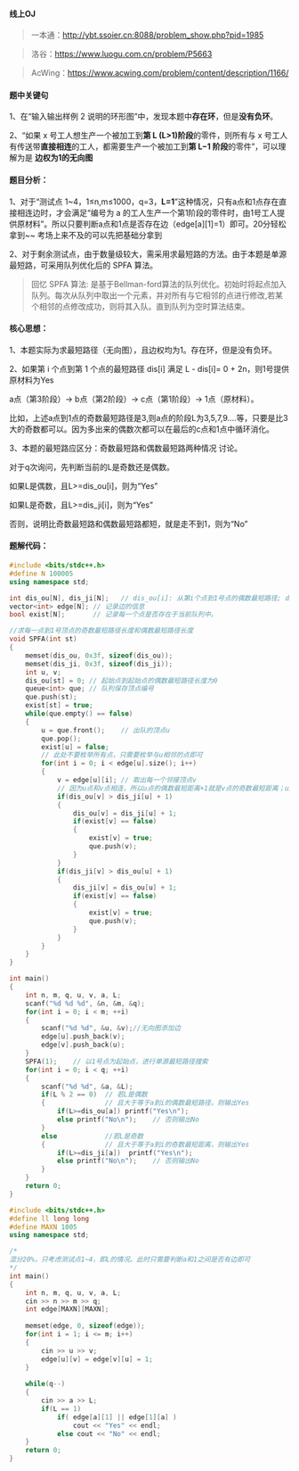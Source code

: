#### 线上OJ

> 一本通：http://ybt.ssoier.cn:8088/problem_show.php?pid=1985

> 洛谷：https://www.luogu.com.cn/problem/P5663

> AcWing：https://www.acwing.com/problem/content/description/1166/

#### 题中关键句

1、在“输入输出样例 2 说明的环形图”中，发现本题中**存在环**，但是**没有负环**。

2、“如果 x 号工人想生产一个被加工到**第 L (L>1)阶段**的零件，则所有与 x 号工人有传送带**直接相连**的工人，都需要生产一个被加工到**第 L−1 阶段**的零件”，可以理解为是 **边权为1的无向图**

#### 题目分析：

1、对于“测试点 1~4，1≤n,m≤1000，q=3，**L=1**”这种情况，只有a点和1点存在直接相连边时，才会满足“编号为 a 的工人生产一个第1阶段的零件时，由1号工人提供原材料”。所以只要判断a点和1点是否存在边（edge[a][1]=1）即可。20分轻松拿到~~ 考场上来不及的可以先把基础分拿到

2、对于剩余测试点，由于数量级较大，需采用求最短路的方法。由于本题是单源最短路，可采用队列优化后的 SPFA 算法。

> 回忆 SPFA 算法:
> 是基于Bellman-ford算法的队列优化。初始时将起点加入队列。每次从队列中取出一个元素，并对所有与它相邻的点进行修改,若某个相邻的点修改成功，则将其入队。直到队列为空时算法结束。


#### 核心思想：

1、本题实际为求最短路径（无向图），且边权均为1。存在环，但是没有负环。

2、如果第 i 个点到第 1 个点的最短路径 dis[i] 满足 L - dis[i]= 0 + 2n，则1号提供原材料为Yes

a点（第3阶段）-> b点（第2阶段）-> c点（第1阶段）-> 1点（原材料）。

比如，上述a点到1点的奇数最短路径是3,则a点的阶段L为3,5,7,9....等，只要是比3大的奇数都可以。因为多出来的偶数次都可以在最后的c点和1点中循环消化。

3、本题的最短路应区分：奇数最短路和偶数最短路两种情况 讨论。

对于q次询问，先判断当前的L是奇数还是偶数。

如果L是偶数，且L>=dis_ou[i]，则为“Yes”

如果L是奇数，且L>=dis_ji[i]，则为“Yes”

否则，说明比奇数最短路和偶数最短路都短，就是走不到1，则为“No”

#### 题解代码：

```c++ filename="解法一 SPFA"
#include <bits/stdc++.h>
#define N 100005
using namespace std;

int dis_ou[N], dis_ji[N]; 	// dis_ou[i]: 从第i个点到1号点的偶数最短路径; dis_ji[i]: 从第i个点到1号点的奇数最短路径 
vector<int> edge[N]; // 记录边的信息 
bool exist[N];		 // 记录每一个点是否存在于当前队列中。 

//求每一点到1号顶点的奇数最短路径长度和偶数最短路径长度 
void SPFA(int st)
{
    memset(dis_ou, 0x3f, sizeof(dis_ou)); 
    memset(dis_ji, 0x3f, sizeof(dis_ji));
    int u, v;
    dis_ou[st] = 0;	// 起始点到起始点的偶数最短路径长度为0
    queue<int> que;	// 队列保存顶点编号
    que.push(st);
    exist[st] = true;
    while(que.empty() == false)
    {
        u = que.front();	// 出队的顶点u 
        que.pop();
        exist[u] = false;
        // 此处不要枚举所有点，只需要枚举与u相邻的点即可
        for(int i = 0; i < edge[u].size(); i++)  
        {
            v = edge[u][i];	// 取出每一个邻接顶点v 
            // 因为u点和v点相连，所以u点的偶数最短距离+1就是v点的奇数最短距离；u点的奇数最短距离+1就是v点的偶数最短距离      
            if(dis_ou[v] > dis_ji[u] + 1)
            {
                dis_ou[v] = dis_ji[u] + 1;
                if(exist[v] == false)
                {
                    exist[v] = true;
                    que.push(v);
                }
            }    
            if(dis_ji[v] > dis_ou[u] + 1)
            {
                dis_ji[v] = dis_ou[u] + 1;
                if(exist[v] == false)
                {
                    exist[v] = true;
                    que.push(v);
                }
            }    			
        }
    }
}

int main()
{
    int n, m, q, u, v, a, L;
    scanf("%d %d %d", &n, &m, &q);
    for(int i = 0; i < m; ++i)
    {
        scanf("%d %d", &u, &v);//无向图添加边 
        edge[u].push_back(v);
        edge[v].push_back(u);
    }
    SPFA(1);	// 以1号点为起始点，进行单源最短路径搜索 
    for(int i = 0; i < q; ++i)
    {
        scanf("%d %d", &a, &L);        
        if(L % 2 == 0)  // 若L是偶数
        {               // 且大于等于a到i的偶数最短路径，则输出Yes 
            if(L>=dis_ou[a]) printf("Yes\n"); 
            else printf("No\n");	// 否则输出No 
        }
        else            //若L是奇数 
        {               // 且大于等于a到i的奇数最短距离，则输出Yes 
            if(L>=dis_ji[a])  printf("Yes\n");
            else printf("No\n");    // 否则输出No 
        }
    }
    return 0;
}
```


```c++ filename="解法二 混分20%"
#include <bits/stdc++.h>
#define ll long long
#define MAXN 1005
using namespace std;

/*
混分20%，只考虑测试点1~4，即L的情况。此时只需要判断a和1之间是否有边即可 
*/ 
int main()
{
    int n, m, q, u, v, a, L;	
    cin >> n >> m >> q;
    int edge[MAXN][MAXN];
	
    memset(edge, 0, sizeof(edge));
    for(int i = 1; i <= m; i++)	
    {
        cin >> u >> v;
        edge[u][v] = edge[v][u] = 1;
    }
	
    while(q--)
    {
        cin >> a >> L;
        if(L == 1)
            if( edge[a][1] || edge[1][a] )	
                cout << "Yes" << endl;
            else cout << "No" << endl;
    }	
    return 0;
}
```